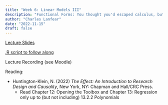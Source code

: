 ```yaml
---
title: "Week 6: Linear Models III"
description: "Functional Forms: You thought you'd escaped calculus, but you were wrong"
author: "Charles Lanfear"
date: "2022-11-15"
draft: false
---
```


[Lecture Slides](https://clanfear.github.io/ioc_iqa/_lectures/6_linear-models-iii/slides_linear-models-iii.html)

[.R script to follow along](https://clanfear.github.io/ioc_iqa/_lectures/6_linear-models-iii/slides_linear-models-iii.R)

Lecture Recording (see Moodle)

Reading:

* Huntington-Klein, N. (2022) *The Effect: An Introduction to Research Design and Causality*, New York, NY: Chapman and Hall/CRC Press. 
   * Read Chapter 12: Opening the Toolbox and Chapter 13: Regression only up to (but not including) 13.2.2 Polynomials
